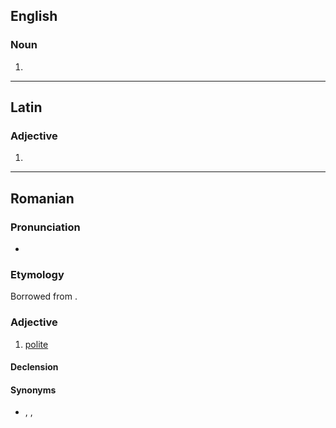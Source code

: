 {{also|políticos}}
==English==

===Noun===
{{head|en|noun plural form}}

# {{plural of|politico|lang=en}}

----

==Latin==

===Adjective===
{{la-adj-form|polīticōs}}

# {{inflection of|polīticus||acc|m|p|lang=la}}

----

==Romanian==

===Pronunciation===
* {{IPA|/ˌpo.li.tiˈkos/|lang=ro}}

===Etymology===
Borrowed from {{bor|ro|el|πολιτικός|notext=1}}.

===Adjective===
{{ro-adj|f=politicoasă}}

# [[polite]]

====Declension====
{{ro-decl-adj|f=politicoasă}}

====Synonyms====
* {{l|ro|cuviincios}}, {{l|ro|decent}}, {{l|ro|respectuos}}